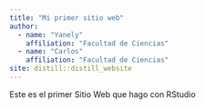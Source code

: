 ```yaml
---
title: "Mi primer sitio web"
author: 
  - name: "Yanely"
    affiliation: "Facultad de Ciencias"
  - name: "Carlos"
    affiliation: "Facultad de Ciencias" 
site: distill::distill_website
---
```


Este es el primer Sitio Web que hago con RStudio
